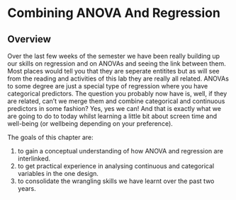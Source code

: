 # Combining ANOVA And Regression

## Overview

Over the last few weeks of the semester we have been really building up our skills on regression and on ANOVAs and seeing the link between them. Most places would tell you that they are seperate entitites but as will see from the reading and activities of this lab they are really all related. ANOVAs to some degree are just a special type of regression where you have categorical predictors.  The question you probably now have is, well, if they are related, can't we merge them and combine categorical and continuous predictors in some fashion?  Yes, yes we can! And that is exactly what we are going to do to today whilst learning a little bit about screen time and well-being (or wellbeing depending on your preference).

The goals of this chapter are:

1. to gain a conceptual understanding of how ANOVA and regression are interlinked.
2. to get practical experience in analysing continuous and categorical variables in the one design.
3. to consolidate the wrangling skills we have learnt over the past two years.


